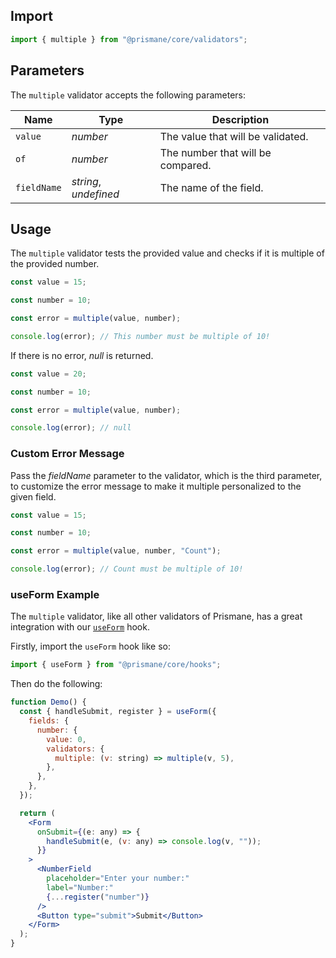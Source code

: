 ## Import

```js
import { multiple } from "@prismane/core/validators";
```

## Parameters

The `multiple` validator accepts the following parameters:

| Name        | Type                  | Description                       |
| ----------- | --------------------- | --------------------------------- |
| `value`     | _number_              | The value that will be validated. |
| `of`        | _number_              | The number that will be compared. |
| `fieldName` | _string_, _undefined_ | The name of the field.            |

## Usage

The `multiple` validator tests the provided value and checks if it is multiple of the provided number.

```ts
const value = 15;

const number = 10;

const error = multiple(value, number);

console.log(error); // This number must be multiple of 10!
```

If there is no error, _null_ is returned.

```ts
const value = 20;

const number = 10;

const error = multiple(value, number);

console.log(error); // null
```

### Custom Error Message

Pass the _fieldName_ parameter to the validator, which is the third parameter, to customize the error message to make it multiple personalized to the given field.

```ts
const value = 15;

const number = 10;

const error = multiple(value, number, "Count");

console.log(error); // Count must be multiple of 10!
```

### useForm Example

The `multiple` validator, like all other validators of Prismane, has a great integration with our [`useForm`](/docs/hooks/use-form) hook.

Firstly, import the `useForm` hook like so:

```js
import { useForm } from "@prismane/core/hooks";
```

Then do the following:

```jsx preview
function Demo() {
  const { handleSubmit, register } = useForm({
    fields: {
      number: {
        value: 0,
        validators: {
          multiple: (v: string) => multiple(v, 5),
        },
      },
    },
  });

  return (
    <Form
      onSubmit={(e: any) => {
        handleSubmit(e, (v: any) => console.log(v, ""));
      }}
    >
      <NumberField
        placeholder="Enter your number:"
        label="Number:"
        {...register("number")}
      />
      <Button type="submit">Submit</Button>
    </Form>
  );
}
```
